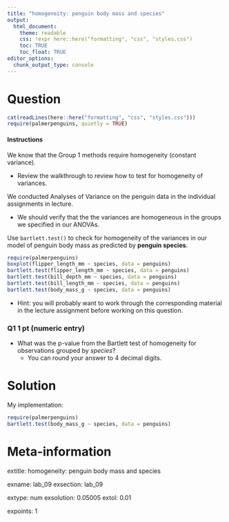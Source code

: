 ```yaml
---
title: "homogeneity: penguin body mass and species"
output:  
  html_document:
    theme: readable
    css: !expr here::here("formatting", "css", "styles.css")
    toc: TRUE
    toc_float: TRUE
editor_options: 
  chunk_output_type: console
---
```



Question
========

```r

cat(readLines(here::here("formatting", "css", "styles.css")))
require(palmerpenguins, quietly = TRUE)
```

<div class="instructions">

#### Instructions

We know that the Group 1 methods require homogeneity (constant variance).

- Review the walkthrough to review how to test for homogeneity of variances.

We conducted Analyses of Variance on the penguin data in the individual assignments in lecture.

- We should verify that the the variances are homogeneous in the groups we specified in our ANOVAs.



Use `bartlett.test()` to check for homogeneity of the variances in our model of penguin body mass as predicted by **penguin species**.


```r
require(palmerpenguins)
boxplot(flipper_length_mm ~ species, data = penguins)
bartlett.test(flipper_length_mm ~ species, data = penguins)
bartlett.test(bill_depth_mm ~ species, data = penguins)
bartlett.test(bill_length_mm ~ species, data = penguins)
bartlett.test(body_mass_g ~ species, data = penguins)

```


</div>

<div class="hints">

- Hint: you will probably want to work through the corresponding material in the lecture assignment before working on this question.

</div>

<div class="questions">

### Q1 1 pt (numeric entry)

- What was the p-value from the Bartlett test of homogeneity for observations grouped by *species*?
  - You can round your answer to 4 decimal digits.

</div>



Solution
========

My implementation:

```r
require(palmerpenguins)
bartlett.test(body_mass_g ~ species, data = penguins)
```



Meta-information
================
extitle: homogeneity: penguin body mass and species

exname: lab_09
exsection: lab_09


extype: num
exsolution: 0.05005
extol: 0.01

expoints: 1





